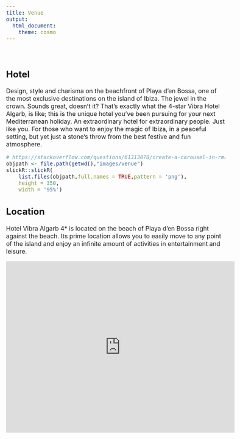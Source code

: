 ---
title: Venue
output:
  html_document:
    theme: cosmo
---

<style type="text/css">
h1.title {
  font-size: 36px;
  color: DarkRed;
  text-align: center;
}
</style>

<style type="text/css">
  body{
  font-size: 12pt;
}
</style> 

<style>
.sponsor {
  display: inline-block;
  margin: 10px;
}

.sponsor img {
  max-width: 100%;
  height: auto;
}

.sponsor-level-gold {
  text-align: center;
  margin-bottom: 30px;
  background-color: #D4AF37
}
.sponsor-level-silver {
  text-align: center;
  margin-bottom: 30px;
  background-color: #A6A6A6
}
.organizers {
  text-align: center;
  margin-bottom: 30px;
  background-color: #000000
}

</style>

<br>

## Hotel

Design, style and charisma on the beachfront of Playa d'en Bossa, one of the most exclusive destinations on the island of Ibiza. The jewel in the crown. Sounds great, doesn't it? That's exactly what the 4-star Vibra Hotel Algarb, is like; this is the unique hotel you’ve been pursuing for your next Mediterranean holiday. An extraordinary hotel for extraordinary people. Just like you. For those who want to enjoy the magic of Ibiza, in a peaceful setting, but yet just a stone's throw from the best festive and fun atmosphere.


```{r echo=FALSE}
# https://stackoverflow.com/questions/61313078/create-a-carousel-in-rmarkdown
objpath <- file.path(getwd(),"images/venue")
slickR::slickR(
    list.files(objpath,full.names = TRUE,pattern = 'png'),
    height = 350,
    width = '95%')
```


## Location

Hotel Vibra Algarb 4* is located on the beach of Playa d’en Bossa right against the beach. Its prime location allows you to easily move to any point of the island and enjoy an infinite amount of activities in entertainment and leisure. 

```{=html}
<iframe src="https://www.google.com/maps/embed?pb=!1m18!1m12!1m3!1d1305.6464357904122!2d1.408729018197904!3d38.89269776494836!2m3!1f0!2f0!3f0!3m2!1i1024!2i768!4f13.1!3m3!1m2!1s0x129946827f1db6eb%3A0xede55af3f2529459!2sHotel%20Vibra%20Algarb!5e0!3m2!1sen!2ses!4v1690466979258!5m2!1sen!2ses" width="600" height="450" style="border:0;" allowfullscreen="" loading="lazy" referrerpolicy="no-referrer-when-downgrade"></iframe>
```



